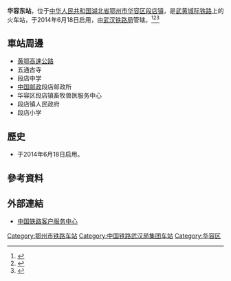 {{Infobox China railway station
|车站名称 = 华容东站
|图片 = Platform of Huarong East Station 2.jpg
|图片介绍 = 站台
|其他名称 =
|车站拼音 = Huarongdong
|英文名称 = Huarongdong Railway Station
|车站代码 = 
|电报码 = HPN
|拼音码 = HRD
|车站地址 = [[湖北省|湖北省]][[鄂州市|鄂州市]][[华容区|华容区]][[段店镇_(华容区)|段店镇]]
|归属 = [[武汉铁路局|武汉铁路局]]
|车站等级 = 
|线路 = [[武黄城际铁路|武黄城际铁路]]
|月台数目 = 
|股道数目 = 
|坐标 = {{coord|30|32|2.56|N|114|46|53.14|E|display=inline,title}}
}}
'''华容东站'''，位于[[中华人民共和国|中华人民共和国]][[湖北省|湖北省]][[鄂州市|鄂州市]][[华容区|华容区]][[段店镇_(华容区)|段店镇]]，是[[武黄城际铁路|武黄城际铁路]]上的火车站，于2014年6月18日启用，由[[武汉铁路局|武汉铁路局]]管辖。<ref>{{Cite web |url=http://hb.ifeng.com/news/fygc/detail_2014_06/09/2398360_0.shtml |title=武汉-黄石、武汉-黄冈城铁运行图出炉 最快仅需22分钟 |access-date=2017-01-16 |archive-date=2019-09-15 |archive-url=https://web.archive.org/web/20190915234328/http://hb.ifeng.com/news/fygc/detail_2014_06/09/2398360_0.shtml |dead-url=no }}</ref><ref>{{Cite web |url=http://www.cnhubei.com/hbrb/hbrbsglk/hbrb06/201406/t2960127.shtml |title=四地同城 一路向东 |access-date=2017-01-16 |archive-date=2019-09-24 |archive-url=https://web.archive.org/web/20190924070755/http://www.cnhubei.com/hbrb/hbrbsglk/hbrb06/201406/t2960127.shtml |dead-url=no }}</ref><ref>{{Cite web |url=http://news.163.com/14/0619/06/9V3655V500014AEE.html |title=城铁延伸打通沿江大动脉 |access-date=2017-01-16 |archive-date=2019-09-27 |archive-url=https://web.archive.org/web/20190927215933/http://news.163.com/14/0619/06/9V3655V500014AEE.html |dead-url=no }}</ref>
==車站周邊==
* [[黄咸高速公路|黄鄂高速公路]]
* 五通古寺
* 段店中学
* [[中国邮政|中国邮政]]段店邮政所
* 华容区段店镇畜牧兽医服务中心
* 段店镇人民政府
* 段店小学

==歷史==
* 于2014年6月18日启用。
==參考資料==
{{reflist}}
==外部連結==
* [http://www.12306.cn/mormhweb/ 中国铁路客户服务中心]{{Wayback|url=http://www.12306.cn/mormhweb/ |date=20180205163941 }}
{{China-rail-stub}}
{{武黄城际铁路}}
{{鄂州市}}
[[Category:鄂州市铁路车站|Category:鄂州市铁路车站]]
[[Category:中国铁路武汉局集团车站|Category:中国铁路武汉局集团车站]]
[[Category:华容区|Category:华容区]]